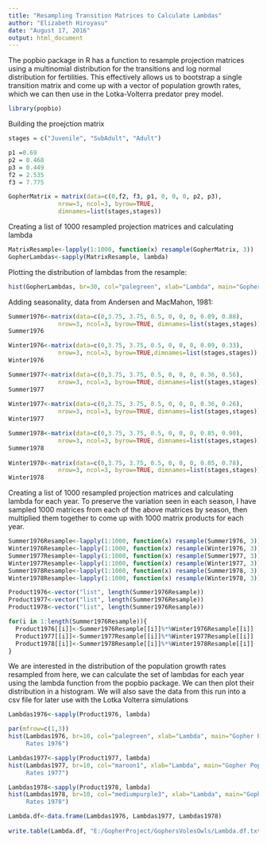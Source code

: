 ```yaml
---
title: "Resampling Transition Matrices to Calculate Lambdas"
author: "Elizabeth Hiroyasu"
date: "August 17, 2016"
output: html_document
---
```


The popbio package in R has a function to resample projection matrices using a multinomial distribution for the transitions and log normal distribution for fertilities. This effectively allows us to bootstrap a single transition matrix and come up with a vector of population growth rates, which we can then use in the Lotka-Volterra predator prey model.

```r
library(popbio)
```


Building the proejction matrix
```r
stages = c("Juvenile", "SubAdult", "Adult")

p1 =0.69
p2 = 0.468
p3 = 0.449
f2 = 2.535
f3 = 7.775

GopherMatrix = matrix(data=c(0,f2, f3, p1, 0, 0, 0, p2, p3),
              nrow=3, ncol=3, byrow=TRUE,
              dimnames=list(stages,stages))
```


Creating a list of 1000 resampled projection matrices and calculating lambda
```r
MatrixResample<-lapply(1:1000, function(x) resample(GopherMatrix, 3))
GopherLambdas<-sapply(MatrixResample, lambda)
```

Plotting the distribution of lambdas from the resample:
```r
hist(GopherLambdas, br=30, col="palegreen", xlab="Lambda", main="Gopher growth rates")
```

Adding seasonality, data from Andersen and MacMahon, 1981:
```r
Summer1976<-matrix(data=c(0,3.75, 3.75, 0.5, 0, 0, 0, 0.09, 0.88),
              nrow=3, ncol=3, byrow=TRUE, dimnames=list(stages,stages))
Summer1976

Winter1976<-matrix(data=c(0,3.75, 3.75, 0.5, 0, 0, 0, 0.09, 0.33),
              nrow=3, ncol=3, byrow=TRUE,dimnames=list(stages,stages))
Winter1976

Summer1977<-matrix(data=c(0,3.75, 3.75, 0.5, 0, 0, 0, 0.36, 0.56),
              nrow=3, ncol=3, byrow=TRUE, dimnames=list(stages,stages))
Summer1977
 
Winter1977<-matrix(data=c(0,3.75, 3.75, 0.5, 0, 0, 0, 0.36, 0.26),
              nrow=3, ncol=3, byrow=TRUE, dimnames=list(stages,stages))
Winter1977

Summer1978<-matrix(data=c(0,3.75, 3.75, 0.5, 0, 0, 0, 0.85, 0.90),
              nrow=3, ncol=3, byrow=TRUE, dimnames=list(stages,stages))
Summer1978
 
Winter1978<-matrix(data=c(0,3.75, 3.75, 0.5, 0, 0, 0, 0.85, 0.78),
              nrow=3, ncol=3, byrow=TRUE, dimnames=list(stages,stages))
Winter1978
```
 
Creating a list of 1000 resampled projection matrices and calculating lambda for each year. To preserve the variation seen in each season, I have sampled 1000 matrices from each of the above matrices by season, then multiplied them together to come up with 1000 matrix products for each year.
```r
Summer1976Resample<-lapply(1:1000, function(x) resample(Summer1976, 3)) 
Winter1976Resample<-lapply(1:1000, function(x) resample(Winter1976, 3)) 
Summer1977Resample<-lapply(1:1000, function(x) resample(Summer1977, 3)) 
Winter1977Resample<-lapply(1:1000, function(x) resample(Winter1977, 3)) 
Summer1978Resample<-lapply(1:1000, function(x) resample(Summer1978, 3)) 
Winter1978Resample<-lapply(1:1000, function(x) resample(Winter1978, 3)) 

Product1976<-vector("list", length(Summer1976Resample))
Product1977<-vector("list", length(Summer1976Resample))
Product1978<-vector("list", length(Summer1976Resample))

for(i in 1:length(Summer1976Resample)){
  Product1976[[i]]<-Summer1976Resample[[i]]%*%Winter1976Resample[[i]]
  Product1977[[i]]<-Summer1977Resample[[i]]%*%Winter1977Resample[[i]]
  Product1978[[i]]<-Summer1978Resample[[i]]%*%Winter1978Resample[[i]]
}
```

We are interested in the distribution of the population growth rates resampled from here, we can calculate the set of lambdas for each year using the lambda function from the popbio package. We can then plot their distribution in a histogram. We will also save the data from this run into a csv file for later use with the Lotka Volterra simulations
 
```r
Lambdas1976<-sapply(Product1976, lambda)

par(mfrow=c(1,3))
hist(Lambdas1976, br=10, col="palegreen", xlab="Lambda", main="Gopher Population Growth
     Rates 1976")

Lambdas1977<-sapply(Product1977, lambda)
hist(Lambdas1977, br=10, col="maroon1", xlab="Lambda", main="Gopher Population Growth
     Rates 1977")

Lambdas1978<-sapply(Product1978, lambda)
hist(Lambdas1978, br=10, col="mediumpurple3", xlab="Lambda", main="Gopher Population Growth
     Rates 1978")

Lambda.df<-data.frame(Lambdas1976, Lambdas1977, Lambdas1978)
 
write.table(Lambda.df, "E:/GopherProject/GophersVolesOwls/Lambda.df.txt", sep="\t")
```
